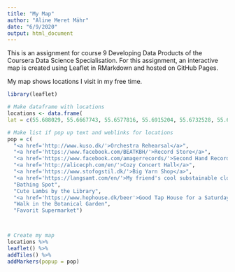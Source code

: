 ```yaml
---
title: "My Map"
author: "Aline Meret Mähr"
date: "6/9/2020"
output: html_document
---
```


This is an assignment for course 9 Developing Data Products of the Coursera Data Science Specialisation. For this assignment, an interactive map is created using Leaflet in RMarkdown and hosted on GitHub Pages.

My map shows locations I visit in my free time. 

```r
library(leaflet)
```


```r
# Make dataframe with locations
locations <- data.frame(
lat = c(55.688029, 55.6667743, 55.6577816, 55.6915204, 55.6732528, 55.6671355, 55.6466765, 55.6463977, 55.6544532, 55.6855167, 55.6739004), lng = c(12.5492863, 12.5436118, 12.6058026, 12.5577127, 12.5570918, 12.546122, 12.5517723, 12.5294512, 12.6081844, 12.5700422, 12.5513186))

# Make list if pop up text and weblinks for locations
pop = c(
  "<a href='http://www.kuso.dk/'>Orchestra Rehearsal</a>",
  "<a href='https://www.facebook.com/BEATKBH/'>Record Store</a>",
  "<a href='https://www.facebook.com/amagerrecords/'>Second Hand Record Store</a>",
  "<a href='http://alicecph.com/en/'>Cozy Concert Hall</a>",
  "<a href='https://www.stofogstil.dk/'>Big Yarn Shop</a>",
  "<a href='https://langsamt.com/en/'>My friend's cool substainable clothing shop</a>",
  "Bathing Spot",
  "Cute Lambs by the Library",
  "<a href='https://www.hophouse.dk/beer'>Good Tap House for a Saturday Afternoon</a>",
  "Walk in the Botanical Garden",
  "Favorit Supermarket")



# Create my map
locations %>%
leaflet() %>%
addTiles() %>%
addMarkers(popup = pop)



```
